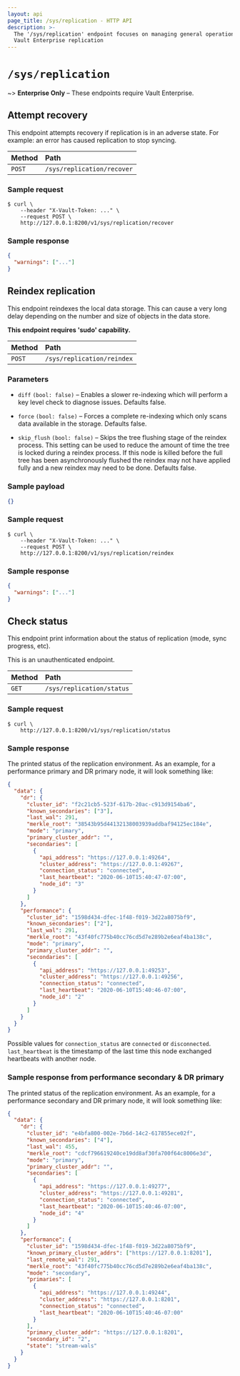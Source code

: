 ```yaml
---
layout: api
page_title: /sys/replication - HTTP API
description: >-
  The '/sys/replication' endpoint focuses on managing general operations in
  Vault Enterprise replication
---
```


# `/sys/replication`

~> **Enterprise Only** – These endpoints require Vault Enterprise.

## Attempt recovery

This endpoint attempts recovery if replication is in an adverse state. For
example: an error has caused replication to stop syncing.

| Method | Path                       |
| :----- | :------------------------- |
| `POST` | `/sys/replication/recover` |

### Sample request

```shell-session
$ curl \
    --header "X-Vault-Token: ..." \
    --request POST \
    http://127.0.0.1:8200/v1/sys/replication/recover
```

### Sample response

```json
{
  "warnings": ["..."]
}
```

## Reindex replication

This endpoint reindexes the local data storage. This can cause a very long delay
depending on the number and size of objects in the data store.

**This endpoint requires 'sudo' capability.**

| Method | Path                       |
| :----- | :------------------------- |
| `POST` | `/sys/replication/reindex` |

### Parameters

- `diff` `(bool: false)` – Enables a slower re-indexing which will perform a key
  level check to diagnose issues. Defaults false.

- `force` `(bool: false)` – Forces a complete re-indexing which only scans data
  available in the storage. Defaults false.

- `skip_flush` `(bool: false)` – Skips the tree flushing stage of the reindex
  process. This setting can be used to reduce the amount of time the tree is locked
  during a reindex process. If this node is killed before the full tree has been
  asynchronously flushed the reindex may not have applied fully and a new reindex
  may need to be done. Defaults false.

### Sample payload

```json
{}
```

### Sample request

```shell-session
$ curl \
    --header "X-Vault-Token: ..." \
    --request POST \
    http://127.0.0.1:8200/v1/sys/replication/reindex
```

### Sample response

```json
{
  "warnings": ["..."]
}
```

## Check status

This endpoint print information about the status of replication (mode,
sync progress, etc).

This is an unauthenticated endpoint.

| Method | Path                      |
| :----- | :------------------------ |
| `GET`  | `/sys/replication/status` |

### Sample request

```shell-session
$ curl \
    http://127.0.0.1:8200/v1/sys/replication/status
```

### Sample response

The printed status of the replication environment. As an example, for a
performance primary and DR primary node, it will look something like:

```json
{
  "data": {
    "dr": {
      "cluster_id": "f2c21cb5-523f-617b-20ac-c913d9154ba6",
      "known_secondaries": ["3"],
      "last_wal": 291,
      "merkle_root": "38543b95d44132138003939addbaf94125ec184e",
      "mode": "primary",
      "primary_cluster_addr": "",
      "secondaries": [
        {
          "api_address": "https://127.0.0.1:49264",
          "cluster_address": "https://127.0.0.1:49267",
          "connection_status": "connected",
          "last_heartbeat": "2020-06-10T15:40:47-07:00",
          "node_id": "3"
        }
      ]
    },
    "performance": {
      "cluster_id": "1598d434-dfec-1f48-f019-3d22a8075bf9",
      "known_secondaries": ["2"],
      "last_wal": 291,
      "merkle_root": "43f40fc775b40cc76cd5d7e289b2e6eaf4ba138c",
      "mode": "primary",
      "primary_cluster_addr": "",
      "secondaries": [
        {
          "api_address": "https://127.0.0.1:49253",
          "cluster_address": "https://127.0.0.1:49256",
          "connection_status": "connected",
          "last_heartbeat": "2020-06-10T15:40:46-07:00",
          "node_id": "2"
        }
      ]
    }
  }
}
```

Possible values for `connection_status` are `connected` or `disconnected`. `last_heartbeat` is the timestamp of the
last time this node exchanged heartbeats with another node.

### Sample response from performance secondary & DR primary

The printed status of the replication environment. As an example, for a
performance secondary and DR primary node, it will look something like:

```json
{
  "data": {
    "dr": {
      "cluster_id": "e4bfa800-002e-7b6d-14c2-617855ece02f",
      "known_secondaries": ["4"],
      "last_wal": 455,
      "merkle_root": "cdcf796619240ce19dd8af30fa700f64c8006e3d",
      "mode": "primary",
      "primary_cluster_addr": "",
      "secondaries": [
        {
          "api_address": "https://127.0.0.1:49277",
          "cluster_address": "https://127.0.0.1:49281",
          "connection_status": "connected",
          "last_heartbeat": "2020-06-10T15:40:46-07:00",
          "node_id": "4"
        }
      ]
    },
    "performance": {
      "cluster_id": "1598d434-dfec-1f48-f019-3d22a8075bf9",
      "known_primary_cluster_addrs": ["https://127.0.0.1:8201"],
      "last_remote_wal": 291,
      "merkle_root": "43f40fc775b40cc76cd5d7e289b2e6eaf4ba138c",
      "mode": "secondary",
      "primaries": [
        {
          "api_address": "https://127.0.0.1:49244",
          "cluster_address": "https://127.0.0.1:8201",
          "connection_status": "connected",
          "last_heartbeat": "2020-06-10T15:40:46-07:00"
        }
      ],
      "primary_cluster_addr": "https://127.0.0.1:8201",
      "secondary_id": "2",
      "state": "stream-wals"
    }
  }
}
```
